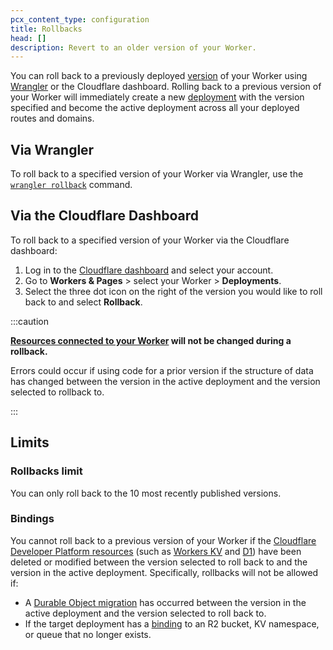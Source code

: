 ```yaml
---
pcx_content_type: configuration
title: Rollbacks
head: []
description: Revert to an older version of your Worker.
---
```


You can roll back to a previously deployed [version](/workers/configuration/versions-and-deployments/#versions) of your Worker using [Wrangler](/workers/wrangler/commands/#rollback) or the Cloudflare dashboard. Rolling back to a previous version of your Worker will immediately create a new [deployment](/workers/configuration/versions-and-deployments/#deployments) with the version specified and become the active deployment across all your deployed routes and domains.

## Via Wrangler

To roll back to a specified version of your Worker via Wrangler, use the [`wrangler rollback`](/workers/wrangler/commands/#rollback) command.

## Via the Cloudflare Dashboard

To roll back to a specified version of your Worker via the Cloudflare dashboard:

1. Log in to the [Cloudflare dashboard](https://dash.cloudflare.com/?to=/:account/workers) and select your account.
2. Go to **Workers & Pages** > select your Worker > **Deployments**.
3. Select the three dot icon on the right of the version you would like to roll back to and select **Rollback**.

:::caution

**[Resources connected to your Worker](/workers/runtime-apis/bindings/) will not be changed during a rollback.**

Errors could occur if using code for a prior version if the structure of data has changed between the version in the active deployment and the version selected to rollback to.

:::

## Limits

### Rollbacks limit

You can only roll back to the 10 most recently published versions.

### Bindings

You cannot roll back to a previous version of your Worker if the [Cloudflare Developer Platform resources](/workers/runtime-apis/bindings/) (such as [Workers KV](/kv/) and [D1](/d1/)) have been deleted or modified between the version selected to roll back to and the version in the active deployment. Specifically, rollbacks will not be allowed if:

* A [Durable Object migration](/durable-objects/reference/durable-objects-migrations/) has occurred between the version in the active deployment and the version selected to roll back to.
* If the target deployment has a [binding](/workers/runtime-apis/bindings/) to an R2 bucket, KV namespace, or queue that no longer exists.
